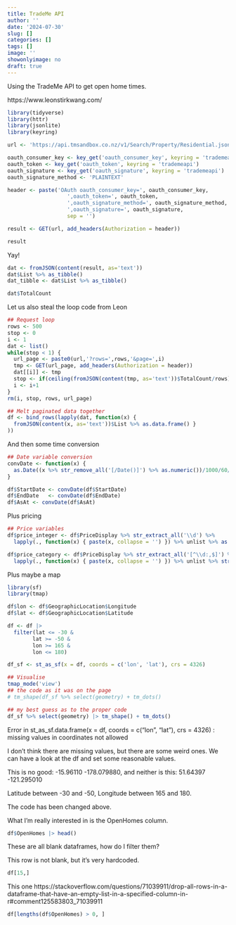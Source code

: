 ```yaml
---
title: TradeMe API
author: ''
date: '2024-07-30'
slug: []
categories: []
tags: []
image: ''
showonlyimage: no
draft: true
---
```


Using the TradeMe API to get open home times. 

<!--more-->

https://www.leonstirkwang.com/


```r

library(tidyverse)
library(httr)
library(jsonlite)
library(keyring)

url <- 'https://api.tmsandbox.co.nz/v1/Search/Property/Residential.json'

oauth_consumer_key <- key_get('oauth_consumer_key', keyring = 'trademeapi')
oauth_token <- key_get('oauth_token', keyring = 'trademeapi')
oauth_signature <- key_get('oauth_signature', keyring = 'trademeapi')
oauth_signature_method <- 'PLAINTEXT'

header <- paste('OAuth oauth_consumer_key=', oauth_consumer_key,
                   ',oauth_token=', oauth_token,
                   ',oauth_signature_method=', oauth_signature_method,
                   ',oauth_signature=', oauth_signature,
                   sep = '')

result <- GET(url, add_headers(Authorization = header))

```

```r
result
```

Yay! 

```r
dat <- fromJSON(content(result, as='text'))
dat$List %>% as_tibble()
dat_tibble <- dat$List %>% as_tibble()
```

```r
dat$TotalCount

```

Let us also steal the loop code from Leon

```r
## Request loop
rows <- 500
stop <- 0
i <- 1
dat <- list()
while(stop < 1) {
  url_page <- paste0(url,'?rows=',rows,'&page=',i)
  tmp <- GET(url_page, add_headers(Authorization = header))
  dat[[i]] <- tmp
  stop <- if(ceiling(fromJSON(content(tmp, as='text'))$TotalCount/rows) == i){1}else{0}
  i <- i+1
}
rm(i, stop, rows, url_page)

## Melt paginated data together
df <- bind_rows(lapply(dat, function(x) {
  fromJSON(content(x, as='text'))$List %>% as.data.frame() }
))
```

And then some time conversion

```r
## Date variable conversion
convDate <- function(x) {
  as.Date((x %>% str_remove_all('[/Date()]') %>% as.numeric())/1000/60/60/24, origin = "1970-01-01")
}

df$StartDate <- convDate(df$StartDate)
df$EndDate   <- convDate(df$EndDate)
df$AsAt <- convDate(df$AsAt)

```

Plus pricing

```r
## Price variables
df$price_integer <- df$PriceDisplay %>% str_extract_all('\\d') %>%
  lapply(., function(x) { paste(x, collapse = '') }) %>% unlist %>% as.integer()

df$price_category <- df$PriceDisplay %>% str_extract_all('[^\\d:,$]') %>%
  lapply(., function(x) { paste(x, collapse = '') }) %>% unlist %>% str_remove(' $') %>% as.factor
```

Plus maybe a map

```r
library(sf)
library(tmap)

df$lon <- df$GeographicLocation$Longitude
df$lat <- df$GeographicLocation$Latitude

df <- df |> 
  filter(lat <= -30 & 
        lat >= -50 & 
        lon >= 165 & 
        lon <= 180)

df_sf <- st_as_sf(x = df, coords = c('lon', 'lat'), crs = 4326)

## Visualise
tmap_mode('view')
## the code as it was on the page
# tm_shape(df_sf %>% select(geometry) + tm_dots()

## my best guess as to the proper code
df_sf %>% select(geometry) |> tm_shape() + tm_dots()


```

Error in st_as_sf.data.frame(x = df, coords = c("lon", "lat"), crs = 4326) : 
  missing values in coordinates not allowed
  
I don't think there are missing values, but there are some weird ones. We can have a look at the df and set some reasonable values. 

This is no good: -15.96110 -178.079880, and neither is this: 51.64397 -121.295010

Latitude between -30 and -50, Longitude between 165 and 180. 

The code has been changed above. 

What I'm really interested in is the OpenHomes column. 
  
```r
df$OpenHomes |> head()
```
  
These are all blank dataframes, how do I filter them? 

This row is not blank, but it's very hardcoded. 

```r

df[15,]

```

This one
https://stackoverflow.com/questions/71039911/drop-all-rows-in-a-dataframe-that-have-an-empty-list-in-a-specified-column-in-r#comment125583803_71039911 

```r
df[lengths(df$OpenHomes) > 0, ]
```


